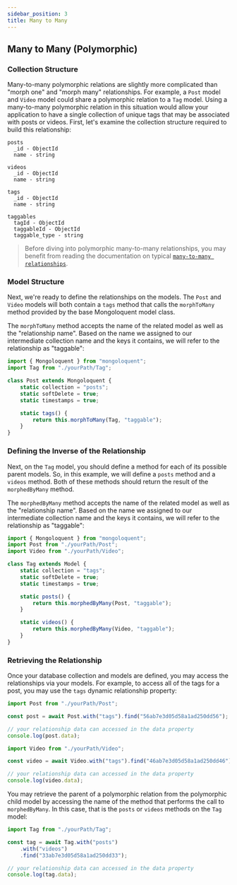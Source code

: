 ```yaml
---
sidebar_position: 3
title: Many to Many
---
```


## Many to Many (Polymorphic)

### Collection Structure

Many-to-many polymorphic relations are slightly more complicated than "morph one" and "morph many" relationships. For example, a `Post` model and `Video` model could share a polymorphic relation to a `Tag` model. Using a many-to-many polymorphic relation in this situation would allow your application to have a single collection of unique tags that may be associated with posts or videos. First, let's examine the collection structure required to build this relationship:

```
posts
  _id - ObjectId
  name - string

videos
  _id - ObjectId
  name - string

tags
  _id - ObjectId
  name - string

taggables
  tagId - ObjectId
  taggableId - ObjectId
  taggable_type - string
```

> Before diving into polymorphic many-to-many relationships, you may benefit from reading the documentation on typical [`many-to-many relationships`](/docs/tutorials/relationships/belongs-to-many).

### Model Structure

Next, we're ready to define the relationships on the models. The `Post` and `Video` models will both contain a `tags` method that calls the `morphToMany` method provided by the base Mongoloquent model class.

The `morphToMany` method accepts the name of the related model as well as the "relationship name". Based on the name we assigned to our intermediate collection name and the keys it contains, we will refer to the relationship as "taggable":

```javascript
import { Mongoloquent } from "mongoloquent";
import Tag from "./yourPath/Tag";

class Post extends Mongoloquent {
	static collection = "posts";
	static softDelete = true;
	static timestamps = true;

	static tags() {
		return this.morphToMany(Tag, "taggable");
	}
}
```

### Defining the Inverse of the Relationship

Next, on the `Tag` model, you should define a method for each of its possible parent models. So, in this example, we will define a `posts` method and a `videos` method. Both of these methods should return the result of the `morphedByMany` method.

The `morphedByMany` method accepts the name of the related model as well as the "relationship name". Based on the name we assigned to our intermediate collection name and the keys it contains, we will refer to the relationship as "taggable":

```javascript
import { Mongoloquent } from "mongoloquent";
import Post from "./yourPath/Post";
import Video from "./yourPath/Video";

class Tag extends Model {
	static collection = "tags";
	static softDelete = true;
	static timestamps = true;

	static posts() {
		return this.morphedByMany(Post, "taggable");
	}

	static videos() {
		return this.morphedByMany(Video, "taggable");
	}
}
```

### Retrieving the Relationship

Once your database collection and models are defined, you may access the relationships via your models. For example, to access all of the tags for a post, you may use the `tags` dynamic relationship property:

```javascript
import Post from "./yourPath/Post";

const post = await Post.with("tags").find("56ab7e3d05d58a1ad250dd56");

// your relationship data can accessed in the data property
console.log(post.data);
```

```javascript
import Video from "./yourPath/Video";

const video = await Video.with("tags").find("46ab7e3d05d58a1ad250dd46");

// your relationship data can accessed in the data property
console.log(video.data);
```

You may retrieve the parent of a polymorphic relation from the polymorphic child model by accessing the name of the method that performs the call to `morphedByMany`. In this case, that is the `posts` or `videos` methods on the `Tag` model:

```javascript
import Tag from "./yourPath/Tag";

const tag = await Tag.with("posts")
	.with("videos")
	.find("33ab7e3d05d58a1ad250dd33");

// your relationship data can accessed in the data property
console.log(tag.data);
```
